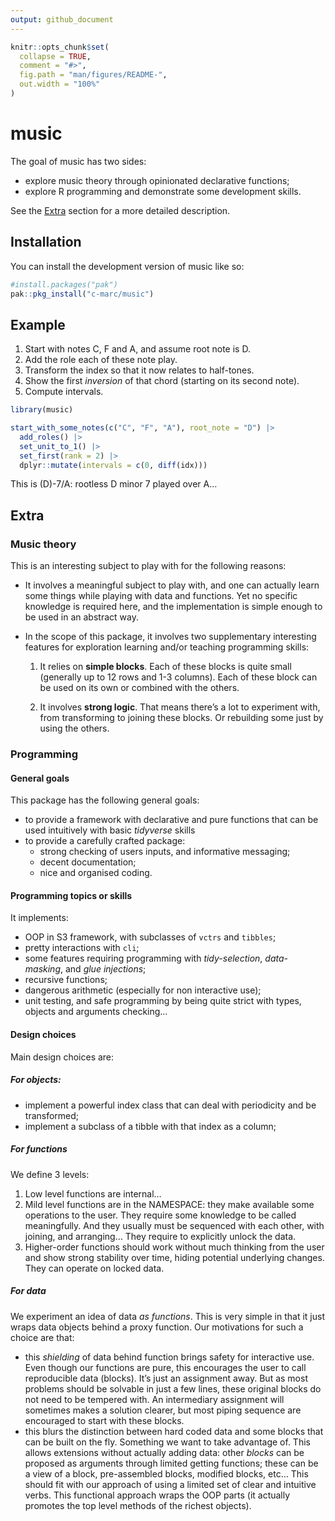 ```yaml
---
output: github_document
---
```


<!-- README.md is generated from README.Rmd. Please edit that file -->

```r
knitr::opts_chunk$set(
  collapse = TRUE,
  comment = "#>",
  fig.path = "man/figures/README-",
  out.width = "100%"
)
```


# music

<!-- badges: start -->
<!-- badges: end -->

The goal of music has two sides:

- explore music theory through opinionated declarative functions;
- explore R programming and demonstrate some development skills.

See the [Extra](#extra) section for a more detailed description.


## Installation

You can install the development version of music like so:

``` r
#install.packages("pak")
pak::pkg_install("c-marc/music")
```


## Example

1. Start with notes C, F and A, and assume root note is D.
2. Add the role each of these note play.
3. Transform the index so that it now relates to half-tones.
4. Show the first _inversion_ of that chord (starting on its second note).
5. Compute intervals.

```r
library(music)

start_with_some_notes(c("C", "F", "A"), root_note = "D") |>
  add_roles() |>
  set_unit_to_1() |>
  set_first(rank = 2) |>
  dplyr::mutate(intervals = c(0, diff(idx)))
```
This is (D)-7/A: rootless D minor 7 played over A...


## Extra {#extra}

### Music theory

This is an interesting subject to play with for the following reasons:

- It involves a meaningful subject to play with, and one can actually learn some things while playing with data and functions. Yet no specific knowledge is required here, and the implementation is simple enough to be used in an abstract way.

- In the scope of this package, it involves two supplementary interesting features for exploration learning and/or teaching programming skills:

  1. It relies on **simple blocks**. Each of these blocks is quite small (generally up to 12 rows and 1-3 columns). Each of these block can be used on its own or combined with the others.
  
  2. It involves **strong logic**. That means there's a lot to experiment with, from transforming to joining these blocks. Or rebuilding some just by using the others.
  

### Programming

#### General goals

This package has the following general goals:

- to provide a framework with declarative and pure functions that can be used intuitively with basic *tidyverse* skills 
- to provide a carefully crafted package:
  - strong checking of users inputs, and informative messaging;
  - decent documentation;
  - nice and organised coding.


#### Programming topics or skills

It implements:

- OOP in S3 framework, with subclasses of `vctrs` and `tibbles`;
- pretty interactions with `cli`;
- some features requiring programming with _tidy-selection_, _data-masking_, and _glue injections_;
- recursive functions;
- dangerous arithmetic (especially for non interactive use);
- unit testing, and safe programming by being quite strict with types, objects and arguments checking...


#### Design choices

Main design choices are:


##### For objects:

  - implement a powerful index class that can deal with periodicity and be transformed;
  - implement a subclass of a tibble with that index as a column;
  
  
##### For functions

We define 3 levels:

  1. Low level functions are internal...
  2. Mild level functions are in the NAMESPACE: they make available some operations to the user. They require some knowledge to be called meaningfully. And they usually must be sequenced with each other, with joining, and arranging... They require to explicitly unlock the data.
  3. Higher-order functions should work without much thinking from the user and show strong stability over time, hiding potential underlying changes. They can operate on locked data.
  
  
##### For data

We experiment an idea of data _as functions_. This is very simple in that it just wraps data objects behind a proxy function. Our motivations for such a choice are that:

  - this _shielding_ of data behind function brings safety for interactive use. Even though our functions are pure, this encourages the user to call reproducible data (blocks). It's just an assignment away. But as most problems should be solvable in just a few lines, these original blocks do not need to be tempered with. An intermediary assignment will sometimes makes a solution clearer, but most piping sequence are encouraged to start with these blocks.
  - this blurs the distinction between hard coded data and some blocks that can be built on the fly. Something we want to take advantage of. This allows extensions without actually adding data: other _blocks_ can be proposed as arguments through limited getting functions; these can be a view of a block, pre-assembled blocks, modified blocks, etc... This should fit with our approach of using a limited set of clear and intuitive verbs. This functional approach wraps the OOP parts (it actually promotes the top level methods of the richest objects).

